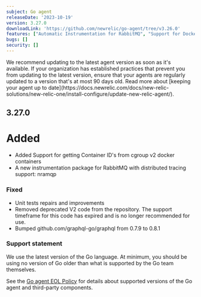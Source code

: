```yaml
---
subject: Go agent
releaseDate: '2023-10-19'
version: 3.27.0
downloadLink: 'https://github.com/newrelic/go-agent/tree/v3.26.0'
features: ["Automatic Instrumentation for RabbitMQ", "Support for Docker in cgroupv2"]
bugs: []
security: []
---
```


<Callout variant="important">
We recommend updating to the latest agent version as soon as it's available. If your organization has established practices that prevent you from updating to the latest version, ensure that your agents are regularly updated to a version that's at most 90 days old. Read more about [keeping your agent up to date](https://docs.newrelic.com/docs/new-relic-solutions/new-relic-one/install-configure/update-new-relic-agent/).
</Callout>


## 3.27.0
# Added
  * Added Support for getting Container ID's from cgroup v2 docker containers
  * A new instrumentation package for RabbitMQ with distributed tracing support: nramqp

 ### Fixed
  * Unit tests repairs and improvements
  * Removed deprecated V2 code from the repository. The support timeframe for this code has expired and is no longer recommended for use.
  * Bumped github.com/graphql-go/graphql from 0.7.9 to 0.8.1

### Support statement
 We use the latest version of the Go language. At minimum, you should be using no version of Go older than what is supported by the Go team themselves.

 See the [Go agent EOL Policy](https://docs.newrelic.com/docs/apm/agents/go-agent/get-started/go-agent-eol-policy/) for details about supported versions of the Go agent and third-party components.


